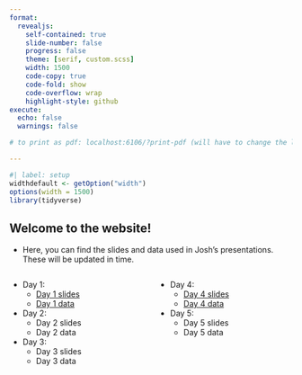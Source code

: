 ```yaml
---
format: 
  revealjs:
    self-contained: true
    slide-number: false
    progress: false
    theme: [serif, custom.scss]
    width: 1500
    code-copy: true
    code-fold: show
    code-overflow: wrap
    highlight-style: github
execute:
  echo: false
  warnings: false

# to print as pdf: localhost:6106/?print-pdf (will have to change the local host number)

---
```


```r
#| label: setup
widthdefault <- getOption("width")
options(width = 1500)
library(tidyverse)
```



## Welcome to the website!

- Here, you can find the slides and data used in Josh's presentations. These will be updated in time.

:::: {.columns}
::: {.column width="50%"}
- Day 1:
  - [Day 1 slides](https://joshmerfeld.github.io/nairobiworkshops/day1.html)
  - [Day 1 data](day1data/data)
- Day 2:
  - Day 2 slides
  - Day 2 data
- Day 3:
  - Day 3 slides
  - Day 3 data
:::

::: {.column width="50%"}
- Day 4:
  - [Day 4 slides](https://joshmerfeld.github.io/nairobiworkshops/day4.html)
  - [Day 4 data](day4data/data)
- Day 5:
  - Day 5 slides
  - Day 5 data
:::
::::

